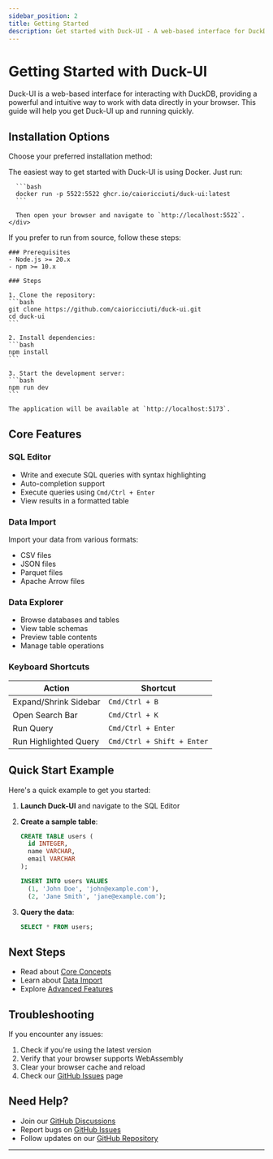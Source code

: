 ```yaml
---
sidebar_position: 2
title: Getting Started
description: Get started with Duck-UI - A web-based interface for DuckDB
---
```



# Getting Started with Duck-UI

Duck-UI is a web-based interface for interacting with DuckDB, providing a powerful and intuitive way to work with data directly in your browser. This guide will help you get Duck-UI up and running quickly.

## Installation Options

Choose your preferred installation method:

<Tabs>
  <TabItem value="docker" label="Docker (Recommended)" default>
    <div style={{ marginBottom: '1rem' }}>
      The easiest way to get started with Duck-UI is using Docker. Just run:

      ```bash
      docker run -p 5522:5522 ghcr.io/caioricciuti/duck-ui:latest
      ```

      Then open your browser and navigate to `http://localhost:5522`.
    </div>
  </TabItem>
  <TabItem value="source" label="From Source">
    If you prefer to run from source, follow these steps:

    ### Prerequisites
    - Node.js >= 20.x
    - npm >= 10.x

    ### Steps

    1. Clone the repository:
    ```bash
    git clone https://github.com/caioricciuti/duck-ui.git
    cd duck-ui
    ```

    2. Install dependencies:
    ```bash
    npm install
    ```

    3. Start the development server:
    ```bash
    npm run dev
    ```

    The application will be available at `http://localhost:5173`.
  </TabItem>
</Tabs>

## Core Features

### SQL Editor
- Write and execute SQL queries with syntax highlighting
- Auto-completion support
- Execute queries using `Cmd/Ctrl + Enter`
- View results in a formatted table

### Data Import
Import your data from various formats:
- CSV files
- JSON files
- Parquet files
- Apache Arrow files

### Data Explorer
- Browse databases and tables
- View table schemas
- Preview table contents
- Manage table operations

### Keyboard Shortcuts

| Action | Shortcut |
|--------|----------|
| Expand/Shrink Sidebar | `Cmd/Ctrl + B` |
| Open Search Bar | `Cmd/Ctrl + K` |
| Run Query | `Cmd/Ctrl + Enter` |
| Run Highlighted Query | `Cmd/Ctrl + Shift + Enter` |

## Quick Start Example

Here's a quick example to get you started:

1. **Launch Duck-UI** and navigate to the SQL Editor

2. **Create a sample table**:
   ```sql
   CREATE TABLE users (
     id INTEGER,
     name VARCHAR,
     email VARCHAR
   );

   INSERT INTO users VALUES
     (1, 'John Doe', 'john@example.com'),
     (2, 'Jane Smith', 'jane@example.com');
   ```

3. **Query the data**:
   ```sql
   SELECT * FROM users;
   ```

## Next Steps

- Read about [Core Concepts](./core-concepts)
- Learn about [Data Import](./data-import)
- Explore [Advanced Features](./advanced-features)

## Troubleshooting

If you encounter any issues:

1. Check if you're using the latest version
2. Verify that your browser supports WebAssembly
3. Clear your browser cache and reload
4. Check our [GitHub Issues](https://github.com/caioricciuti/duck-ui/issues) page

## Need Help?

- Join our [GitHub Discussions](https://github.com/caioricciuti/duck-ui/discussions)
- Report bugs on [GitHub Issues](https://github.com/caioricciuti/duck-ui/issues)
- Follow updates on our [GitHub Repository](https://github.com/caioricciuti/duck-ui)

---